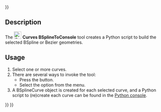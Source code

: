 <languages/>
{{UnfinishedDocu{{#translation:}}}}
<translate>

{{Docnav
|[[Curves_AdjacentFaces|AdjacentFaces]]
|
|[[Curves_Workbench|Curves]]
|IconL=Curves_AdjacentFaces.svg
|IconR=
|IconC=Curves_workbench_icon.svg
}}

{{GuiCommand
|Name=Curves BSplineToConsole
|MenuLocation=Misc. → BSpline to Console
|Workbenches=[[Curves_Workbench|Curves]]
}}

==Description==

The [[Image:Curves_BSplineToConsole.svg|24px]] '''Curves BSplineToConsole''' tool creates a Python script to build the selected BSpline or Bezier geometries.

==Usage==

# Select one or more curves.
# There are several ways to invoke the tool:
#* Press the {{Button|[[Image:Curves_BSplineToConsole.svg|16px]] [[Curves_BSplineToConsole|BSpline to Console]]}} button.
#* Select the {{MenuCommand|Misc. → [[Image:Curves_BSplineToConsole.svg|16px]] BSpline to Console}} option from the menu.
# A BSplineCurve object is created for each selected curve, and a Python script to (re)create each curve can be found in the [[Python_console|Python console]].


{{Docnav
|[[Curves_AdjacentFaces|AdjacentFaces]]
|
|[[Curves_Workbench|Curves]]
|IconL=Curves_AdjacentFaces.svg
|IconR=
|IconC=Curves_workbench_icon.svg
}}

</translate>
{{Curves Tools navi{{#translation:}}}}
{{Userdocnavi{{#translation:}}}}